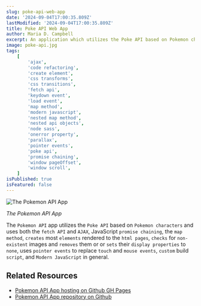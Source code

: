 ```yaml
---
slug: poke-api-web-app
date: '2024-09-04T17:00:35.809Z'
lastModified: '2024-09-04T17:00:35.809Z'
title: Poke API Web App
author: Maria D. Campbell
excerpt: An application which utilizes the Poke API based on Pokemon characters.
image: poke-api.jpg
tags:
    [
        'ajax',
        'code refactoring',
        'create element',
        'css transforms',
        'css transitions',
        'fetch api',
        'keydown event',
        'load event',
        'map method',
        'modern javascript',
        'nested map method',
        'nested api objects',
        'node sass',
        'onerror property',
        'parallax',
        'pointer events',
        'poke api',
        'promise chaining',
        'window pageOffset',
        'window scroll',
    ]
isPublished: true
isFeatured: false
---
```


![The Pokemon API App](poke-api.jpg)

_The Pokemon API App_

The `Pokemon API` app utilizes the `Poke API` based on `Pokemon characters` and
uses both the `fetch API` and `AJAX`, JavaScript `promise chaining`, the
`map method`, `creates` most `elements` rendered to the `html pages`, `checks`
for `non-existent` images and `removes` them or or `sets` their
`display properties` to `none`, uses `pointer events` to replace `touch` and
`mouse events`, `custom` build `script`, and `Modern JavaScript` in general.

## Related Resources

-   [Pokemon API App hosting on Github GH Pages](https://interglobalmedia.github.io/pokemon-api/)
-   [Pokemon API App repository on Github](https://github.com/interglobalmedia/pokemon-api)
